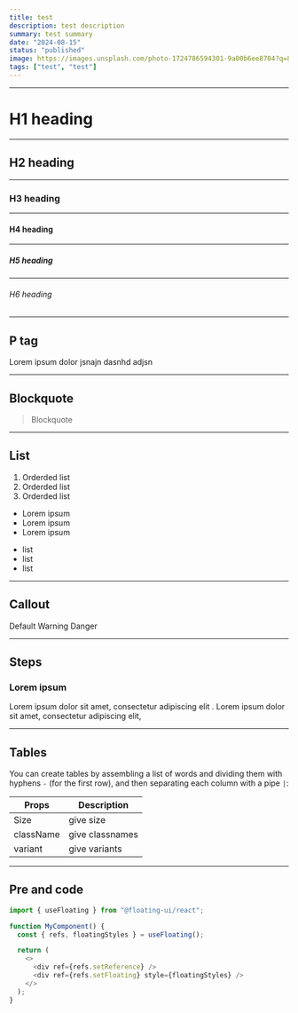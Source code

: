 ```yaml
---
title: test
description: test description
summary: test summary
date: "2024-08-15"
status: "published"
image: https://images.unsplash.com/photo-1724786594301-9a00b6ee8704?q=80&w=2095&auto=format&fit=crop&ixlib=rb-4.0.3&ixid=M3wxMjA3fDB8MHxwaG90by1wYWdlfHx8fGVufDB8fHx8fA%3D%3D
tags: ["test", "test"]
---
```


---

# H1 heading

---

## H2 heading

---

### H3 heading

---

#### H4 heading

---

##### H5 heading

---

###### H6 heading

---

## P tag

Lorem ipsum dolor jsnajn dasnhd adjsn

---

## Blockquote

> Blockquote

---

## List

1. Orderded list
2. Orderded list
3. Orderded list

- Lorem ipsum
- Lorem ipsum
- Lorem ipsum

* list
* list
* list

---

## Callout

<Callout>Default</Callout>
<Callout type="warning">Warning</Callout>
<Callout type="danger">Danger</Callout>

---

## Steps

### Lorem ipsum

<Steps>

<Step className="text-sm font-medium">
  Lorem ipsum dolor sit amet, consectetur adipiscing elit .
</Step>

<Step className="text-sm font-medium">
  Lorem ipsum dolor sit amet, consectetur adipiscing elit,
</Step>

</Steps>

---

## Tables

You can create tables by assembling a list of words and dividing them with hyphens `-` (for the first row), and then separating each column with a pipe `|`:

| Props     | Description     |
| --------- | --------------- |
| Size      | give size       |
| className | give classnames |
| variant   | give variants   |

---

## Pre and code

```js
import { useFloating } from "@floating-ui/react";

function MyComponent() {
  const { refs, floatingStyles } = useFloating();

  return (
    <>
      <div ref={refs.setReference} />
      <div ref={refs.setFloating} style={floatingStyles} />
    </>
  );
}
```
